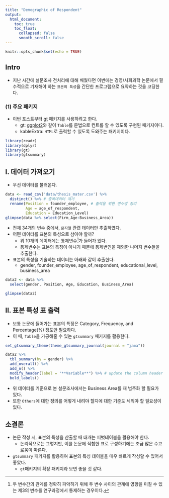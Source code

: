 ```yaml
---
title: "Demographic of Respondent"
output:
  html_document:
    toc: true
    toc_float:
      collapsed: false
      smooth_scroll: false
---
```


```r
knitr::opts_chunk$set(echo = TRUE)
```

## Intro
- 지난 시간에 설문조사 전처리에 대해 배웠다면 이번에는 경영/사회과학 논문에서 필수적으로 기재해야 하는 `표본의 특성`을 간단한 프로그램으로 요약하는 것을 코딩한다. 

### (1) 주요 패키지
- 이번 포스트부터 [gt](https://gt.rstudio.com/) 패키지를 사용하려고 한다. 
  + gt: [ggplot2](https://ggplot2.tidyverse.org/)와 같이 `Table`를 문법으로 컨트롤 할 수 있도록 구현된 패키지이다. 
  + kableExtra: `HTML`로 출력할 수 있도록 도와주는 패키지이다. 

```r
library(readr)
library(dplyr)
library(gt)
library(gtsummary)
```

## I. 데이터 가져오기 
- 우선 데이터를 불러온다. 
```r
data <- read_csv('data/thesis_mater.csv') %>% 
  distinct() %>% # 중복데이터 제거
  rename(Position = founder_employee, # 출력을 위한 변수명 정리
         Age = age_of_respondent, 
         Education = Education_Level)
glimpse(data %>% select(Firm_Age:Business_Area))
```
- 전체 34개의 변수 중에서, `문자열` 관련 데이터만 추출하였다. 
- 어떤 데이터를 표본의 특성으로 삼아야 할까?
  + 위 10개의 데이터에는 통제변수[^1]가 들어가 있다. 
  + 통제변수는 표본의 특징이 아니기 때문에 통제변인을 제외한 나머지 변수들을 추출한다. 
- 표본의 특성을 기술하는 데이터는 아래와 같이 추출한다. 
  + gender, founder_employee, age_of_respondent, educational_level, business_area
  
```r
data2 <- data %>% 
  select(gender, Position, Age, Education, Business_Area)

glimpse(data2)
```

## II. 표본 특성 표 출력
- 보통 논문에 들어가는 표본의 특징은 Category, Frequency, and Percentage(%) 정도만 필요하다. 
- 이 때, `Table`을 가공해줄 수 있는 `gtsummary` 패키지를 활용한다. 

```r
set_gtsummary_theme(theme_gtsummary_journal(journal = "jama"))

data2 %>% 
  tbl_summary(by = gender) %>% 
  add_overall() %>% 
  add_n() %>% 
  modify_header(label = "**Variable**") %>% # update the column header
  bold_labels()
```

- 위 데이터를 기준으로 본 설문조사에서는 Business Area를 재 범주화 할 필요가 있다. 
- 또한 `Others`에 대한 정의를 어떻게 내려야 할지에 대한 기준도 세워야 할 필요성이 있다. 


## 소결론
- 논문 작성 시, 표본의 특성을 산출할 때 대개는 피벗테이블을 활용해야 한다. 
  + 논리적으로는 그렇지만, 이를 논문에 적합한 표로 구성하기에는 조금 많은 수고로움이 따른다. 
- `gtsummary` 패키지를 활용하여 표본의 특성 테이블을 매우 빠르게 작성할 수 있어서 좋았다. 
  + `gt`패키지의 확장 패키지라 보면 좋을 것 같다. 

[^1]: 두 변수간의 관계를 정확히 파악하기 위해 두 변수 사이의 관계에 영향을 미칠 수 있는 제3의 변수를 연구과정에서 통제하는 경우이다.
